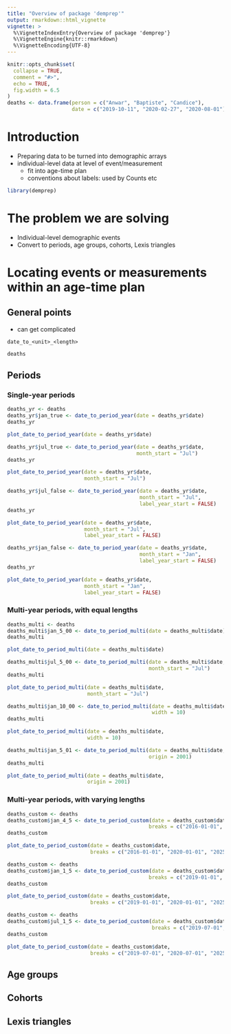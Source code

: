 ```yaml
---
title: "Overview of package 'demprep'"
output: rmarkdown::html_vignette
vignette: >
  %\VignetteIndexEntry{Overview of package 'demprep'}
  %\VignetteEngine{knitr::rmarkdown}
  %\VignetteEncoding{UTF-8}
---
```


```r
knitr::opts_chunk$set(
  collapse = TRUE,
  comment = "#>",
  echo = TRUE,
  fig.width = 6.5
)
deaths <- data.frame(person = c("Anwar", "Baptiste", "Candice"),
                     date = c("2019-10-11", "2020-02-27", "2020-08-01"))
```

# Introduction

- Preparing data to be turned into demographic arrays
- individual-level data at level of event/measurement
   - fit into age-time plan
   - conventions about labels: used by Counts etc


```r
library(demprep)
```

# The problem we are solving

- Individual-level demographic events
- Convert to periods, age groups, cohorts, Lexis triangles





# Locating events or measurements within an age-time plan

## General points

- can get complicated

`date_to_<unit>_<length>`

```r
deaths
```

## Periods

### Single-year periods

```r
deaths_yr <- deaths
deaths_yr$jan_true <- date_to_period_year(date = deaths_yr$date)
deaths_yr
```

```r
plot_date_to_period_year(date = deaths_yr$date)
```


```r
deaths_yr$jul_true <- date_to_period_year(date = deaths_yr$date,
                                          month_start = "Jul")
deaths_yr
```

```r
plot_date_to_period_year(date = deaths_yr$date,
                         month_start = "Jul")
```




```r
deaths_yr$jul_false <- date_to_period_year(date = deaths_yr$date,
                                           month_start = "Jul",
                                           label_year_start = FALSE)
deaths_yr
```

```r
plot_date_to_period_year(date = deaths_yr$date,
                         month_start = "Jul",
                         label_year_start = FALSE)
```



```r
deaths_yr$jan_false <- date_to_period_year(date = deaths_yr$date,
                                           month_start = "Jan",
                                           label_year_start = FALSE)
deaths_yr
```

```r
plot_date_to_period_year(date = deaths_yr$date,
                         month_start = "Jan",
                         label_year_start = FALSE)
```


### Multi-year periods, with equal lengths


```r
deaths_multi <- deaths
deaths_multi$jan_5_00 <- date_to_period_multi(date = deaths_multi$date)
deaths_multi
```

```r
plot_date_to_period_multi(date = deaths_multi$date)
```


```r
deaths_multi$jul_5_00 <- date_to_period_multi(date = deaths_multi$date,
                                              month_start = "Jul")
deaths_multi
```

```r
plot_date_to_period_multi(date = deaths_multi$date,
                          month_start = "Jul")
```



```r
deaths_multi$jan_10_00 <- date_to_period_multi(date = deaths_multi$date,
                                               width = 10)
deaths_multi
```

```r
plot_date_to_period_multi(date = deaths_multi$date,
                          width = 10)
```





```r
deaths_multi$jan_5_01 <- date_to_period_multi(date = deaths_multi$date,
                                              origin = 2001)
deaths_multi
```

```r
plot_date_to_period_multi(date = deaths_multi$date,
                          origin = 2001)
```


### Multi-year periods, with varying lengths


```r
deaths_custom <- deaths
deaths_custom$jan_4_5 <- date_to_period_custom(date = deaths_custom$date,
                                              breaks = c("2016-01-01", "2020-01-01", "2025-01-01"))
deaths_custom
```

```r
plot_date_to_period_custom(date = deaths_custom$date,
                           breaks = c("2016-01-01", "2020-01-01", "2025-01-01"))
```


```r
deaths_custom <- deaths
deaths_custom$jan_1_5 <- date_to_period_custom(date = deaths_custom$date,
                                              breaks = c("2019-01-01", "2020-01-01", "2025-01-01"))
deaths_custom
```

```r
plot_date_to_period_custom(date = deaths_custom$date,
                           breaks = c("2019-01-01", "2020-01-01", "2025-01-01"))
```




```r
deaths_custom <- deaths
deaths_custom$jul_1_5 <- date_to_period_custom(date = deaths_custom$date,
                                               breaks = c("2019-07-01", "2020-07-01", "2025-07-01"))
deaths_custom
```

```r
plot_date_to_period_custom(date = deaths_custom$date,
                           breaks = c("2019-07-01", "2020-07-01", "2025-07-01"))
```

## Age groups



## Cohorts


## Lexis triangles







